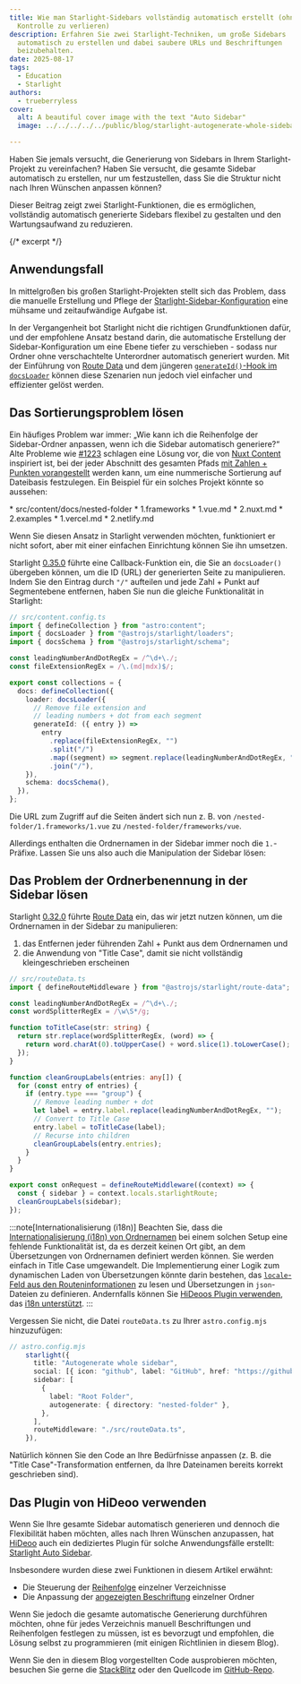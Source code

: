 ```yaml
---
title: Wie man Starlight-Sidebars vollständig automatisch erstellt (ohne die
  Kontrolle zu verlieren)
description: Erfahren Sie zwei Starlight-Techniken, um große Sidebars
  automatisch zu erstellen und dabei saubere URLs und Beschriftungen
  beizubehalten.
date: 2025-08-17
tags:
  - Education
  - Starlight
authors:
  - trueberryless
cover:
  alt: A beautiful cover image with the text "Auto Sidebar"
  image: ../../../../../public/blog/starlight-autogenerate-whole-sidebar.png

---
```



Haben Sie jemals versucht, die Generierung von Sidebars in Ihrem Starlight-Projekt zu vereinfachen? Haben Sie versucht, die gesamte Sidebar automatisch zu erstellen, nur um festzustellen, dass Sie die Struktur nicht nach Ihren Wünschen anpassen können?

Dieser Beitrag zeigt zwei Starlight-Funktionen, die es ermöglichen, vollständig automatisch generierte Sidebars flexibel zu gestalten und den Wartungsaufwand zu reduzieren.

{/* excerpt */}

## Anwendungsfall

In mittelgroßen bis großen Starlight-Projekten stellt sich das Problem, dass die manuelle Erstellung und Pflege der [Starlight-Sidebar-Konfiguration](https://starlight.astro.build/reference/configuration/#sidebar) eine mühsame und zeitaufwändige Aufgabe ist.

In der Vergangenheit bot Starlight nicht die richtigen Grundfunktionen dafür, und der empfohlene Ansatz bestand darin, die automatische Erstellung der Sidebar-Konfiguration um eine Ebene tiefer zu verschieben - sodass nur Ordner ohne verschachtelte Unterordner automatisch generiert wurden. Mit der Einführung von [Route Data](https://starlight.astro.build/guides/route-data/) und dem jüngeren [`generateId()`-Hook im `docsLoader`](https://starlight.astro.build/reference/configuration/#generateid) können diese Szenarien nun jedoch viel einfacher und effizienter gelöst werden.

## Das Sortierungsproblem lösen

Ein häufiges Problem war immer: „Wie kann ich die Reihenfolge der Sidebar-Ordner anpassen, wenn ich die Sidebar automatisch generiere?“ Alte Probleme wie [#1223](https://github.com/withastro/starlight/issues/1223) schlagen eine Lösung vor, die von [Nuxt Content](https://content.nuxt.com) inspiriert ist, bei der jeder Abschnitt des gesamten Pfads [mit Zahlen + Punkten vorangestellt](https://v2.content.nuxt.com/usage/content-directory#ordering) werden kann, um eine nummerische Sortierung auf Dateibasis festzulegen. Ein Beispiel für ein solches Projekt könnte so aussehen:

<FileTree>
  * src/content/docs/nested-folder
    * 1.frameworks
      * 1.vue.md
      * 2.nuxt.md
    * 2.examples
      * 1.vercel.md
      * 2.netlify.md
</FileTree>

Wenn Sie diesen Ansatz in Starlight verwenden möchten, funktioniert er nicht sofort, aber mit einer einfachen Einrichtung können Sie ihn umsetzen.

Starlight [0.35.0](https://github.com/withastro/starlight/releases/tag/%40astrojs%2Fstarlight%400.35.0) führte eine Callback-Funktion ein, die Sie an `docsLoader()` übergeben können, um die ID (URL) der generierten Seite zu manipulieren. Indem Sie den Eintrag durch `"/"` aufteilen und jede Zahl + Punkt auf Segmentebene entfernen, haben Sie nun die gleiche Funktionalität in Starlight:

```ts {6-7,12-19}
// src/content.config.ts
import { defineCollection } from "astro:content";
import { docsLoader } from "@astrojs/starlight/loaders";
import { docsSchema } from "@astrojs/starlight/schema";

const leadingNumberAndDotRegEx = /^\d+\./;
const fileExtensionRegEx = /\.(md|mdx)$/;

export const collections = {
  docs: defineCollection({
    loader: docsLoader({
      // Remove file extension and
      // leading numbers + dot from each segment
      generateId: ({ entry }) =>
        entry
          .replace(fileExtensionRegEx, "")
          .split("/")
          .map((segment) => segment.replace(leadingNumberAndDotRegEx, ""))
          .join("/"),
    }),
    schema: docsSchema(),
  }),
};

```

Die URL zum Zugriff auf die Seiten ändert sich nun z. B. von `/nested-folder/1.frameworks/1.vue` zu `/nested-folder/frameworks/vue`.

Allerdings enthalten die Ordnernamen in der Sidebar immer noch die `1.`-Präfixe. Lassen Sie uns also auch die Manipulation der Sidebar lösen:

## Das Problem der Ordnerbenennung in der Sidebar lösen

Starlight [0.32.0](https://github.com/withastro/starlight/releases/tag/%40astrojs%2Fstarlight%400.32.0) führte [Route Data](https://starlight.astro.build/guides/route-data/) ein, das wir jetzt nutzen können, um die Ordnernamen in der Sidebar zu manipulieren:

1. das Entfernen jeder führenden Zahl + Punkt aus dem Ordnernamen und
2. die Anwendung von "Title Case", damit sie nicht vollständig kleingeschrieben erscheinen

```ts
// src/routeData.ts
import { defineRouteMiddleware } from "@astrojs/starlight/route-data";

const leadingNumberAndDotRegEx = /^\d+\./;
const wordSplitterRegEx = /\w\S*/g;

function toTitleCase(str: string) {
  return str.replace(wordSplitterRegEx, (word) => {
    return word.charAt(0).toUpperCase() + word.slice(1).toLowerCase();
  });
}

function cleanGroupLabels(entries: any[]) {
  for (const entry of entries) {
    if (entry.type === "group") {
      // Remove leading number + dot
      let label = entry.label.replace(leadingNumberAndDotRegEx, "");
      // Convert to Title Case
      entry.label = toTitleCase(label);
      // Recurse into children
      cleanGroupLabels(entry.entries);
    }
  }
}

export const onRequest = defineRouteMiddleware((context) => {
  const { sidebar } = context.locals.starlightRoute;
  cleanGroupLabels(sidebar);
});
```

:::note[Internationalisierung (i18n)]
Beachten Sie, dass die [Internationalisierung (i18n) von Ordnernamen](https://starlight.astro.build/guides/sidebar/#internationalization) bei einem solchen Setup eine fehlende Funktionalität ist, da es derzeit keinen Ort gibt, an dem Übersetzungen von Ordnernamen definiert werden können. Sie werden einfach in Title Case umgewandelt. Die Implementierung einer Logik zum dynamischen Laden von Übersetzungen könnte darin bestehen, das [`locale`-Feld aus den Routeninformationen](https://starlight.astro.build/reference/route-data/#locale) zu lesen und Übersetzungen in `json`-Dateien zu definieren. Andernfalls können Sie [HiDeoos Plugin verwenden](#using-hideoos-plugin), das [i18n unterstützt](https://starlight-auto-sidebar.netlify.app/guides/i18n/).
:::

Vergessen Sie nicht, die Datei `routeData.ts` zu Ihrer `astro.config.mjs` hinzuzufügen:

```ts ins={11}
// astro.config.mjs
    starlight({
      title: "Autogenerate whole sidebar",
      social: [{ icon: "github", label: "GitHub", href: "https://github.com/withastro/starlight" }],
      sidebar: [
        {
          label: "Root Folder",
          autogenerate: { directory: "nested-folder" },
        },
      ],
      routeMiddleware: "./src/routeData.ts",
    }),
```

Natürlich können Sie den Code an Ihre Bedürfnisse anpassen (z. B. die "Title Case"-Transformation entfernen, da Ihre Dateinamen bereits korrekt geschrieben sind).

## Das Plugin von HiDeoo verwenden

Wenn Sie Ihre gesamte Sidebar automatisch generieren und dennoch die Flexibilität haben möchten, alles nach Ihren Wünschen anzupassen, hat [HiDeoo](https://github.com/HiDeoo) auch ein dediziertes Plugin für solche Anwendungsfälle erstellt: [Starlight Auto Sidebar](https://starlight-auto-sidebar.netlify.app).

Insbesondere wurden diese zwei Funktionen in diesem Artikel erwähnt:

* Die Steuerung der [Reihenfolge](https://starlight-auto-sidebar.netlify.app/metadata/#order) einzelner Verzeichnisse
* Die Anpassung der [angezeigten Beschriftung](https://starlight-auto-sidebar.netlify.app/metadata/#label) einzelner Ordner

Wenn Sie jedoch die gesamte automatische Generierung durchführen möchten, ohne für jedes Verzeichnis manuell Beschriftungen und Reihenfolgen festlegen zu müssen, ist es bevorzugt und empfohlen, die Lösung selbst zu programmieren (mit einigen Richtlinien in diesem Blog).

Wenn Sie den in diesem Blog vorgestellten Code ausprobieren möchten, besuchen Sie gerne die [StackBlitz](https://stackblitz.com/github/trueberryless/starlight-autogenerate-whole-sidebar?file=src%2Fcontent.config.ts) oder den Quellcode im [GitHub-Repo](https://github.com/trueberryless/starlight-autogenerate-whole-sidebar).
